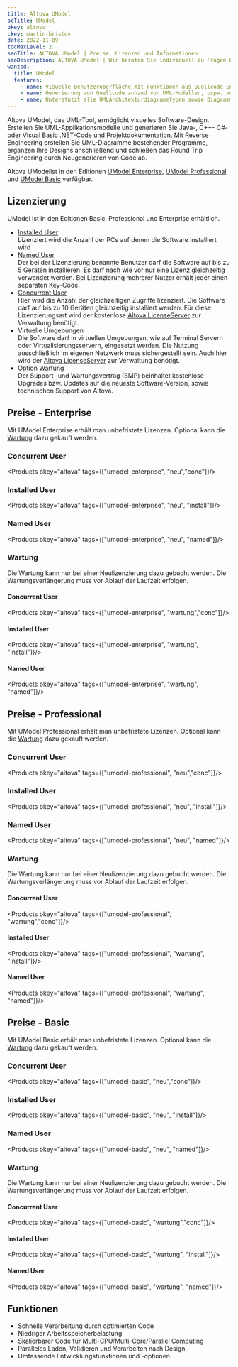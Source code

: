```yaml
---
title: Altova UModel
bcTitle: UModel
bkey: altova
ckey: martin-hristov
date: 2022-11-09
tocMaxLevel: 2
seoTitle: ALTOVA UModel | Preise, Lizenzen und Informationen
seoDescription: ALTOVA UModel | Wir beraten Sie individuell zu Fragen bei Lizenzierung und Kosten.
wanted:
  title: UModel
  features:
    - name: Visuelle Benutzeroberfläche mit Funktionen aus Quellcode-Engineering und XMI-Modellaustausch
    - name: Generierung von Quellcode anhand von UML-Modellen, bspw. von  Java-, C++, C#- oder Visual Basic .NET-Code
    - name: Unterstützt alle UMLArchitekturdiagrammtypen sowie Diagramme im UML-Stil für XML-Schemas und Tabellen in SQL-Datenbanken
---
```




<Intro>

Altova UModel, das UML-Tool, ermöglicht visuelles Software-Design. Erstellen Sie UML-Applikationsmodelle und generieren Sie Java-, C++- C#- oder Visual Basic .NET-Code und Projektdokumentation. Mit Reverse Engineering erstellen Sie UML-Diagramme bestehender Programme, ergänzen Ihre Designs anschließend und schließen das Round Trip Engineering durch Neugenerieren von Code ab.

Altova UModelist in den Editionen [UModel Enterprise](#preise---enterprise), [UModel Professional](#preise---professional) und [UModel Basic](#preise---basic) verfügbar.


</Intro>

<TOC />



## Lizenzierung

UModel ist in den Editionen Basic, Professional und Enterprise erhältlich.

<ArrowList>

- [Installed User](/hersteller/altova/#installed-user)<br />
  Lizenziert wird die Anzahl der PCs auf denen die Software installiert wird
- [Named User](/hersteller/altova/#named-user)<br />
  Der bei der Lizenzierung benannte Benutzer darf die Software auf bis zu 5 Geräten installieren. Es darf nach wie vor nur eine Lizenz gleichzeitig verwendet werden. Bei Lizenzierung mehrerer Nutzer erhält jeder einen separaten Key-Code.
- [Concurrent User](/hersteller/altova/#concurrent-user)<br />
  Hier wird die Anzahl der gleichzeitigen Zugriffe lizenziert. Die Software darf auf bis zu 10 Geräten gleichzeitig installiert werden. Für diese Lizenzierungsart wird der kostenlose [Altova LicenseServer](https://www.altova.com/de/licenseserver) zur Verwaltung benötigt.
- Virtuelle Umgebungen<br />
  Die Software darf in virtuellen Umgebungen, wie auf Terminal Servern oder Virtualisierungsservern, eingesetzt werden. Die Nutzung ausschließlich im eigenen Netzwerk muss sichergestellt sein. Auch hier wird der [Altova LicenseServer](https://www.altova.com/de/licenseserver) zur Verwaltung benötigt.
- Option Wartung<br />
  Der Support- und Wartungsvertrag (SMP) beinhaltet kostenlose Upgrades bzw. Updates auf die neueste Software-Version, sowie technischen Support von Altova.

</ArrowList>


## Preise - Enterprise

Mit UModel Enterprise erhält man unbefristete Lizenzen. Optional kann die [Wartung](#wartung) dazu gekauft werden.

### Concurrent User

<Products bkey="altova" tags={["umodel-enterprise", "neu","conc"]}/>

### Installed User

<Products bkey="altova" tags={["umodel-enterprise", "neu", "install"]}/>

### Named User

<Products bkey="altova" tags={["umodel-enterprise", "neu", "named"]}/>


### Wartung

Die Wartung kann nur bei einer Neulizenzierung dazu gebucht werden. Die Wartungsverlängerung muss vor Ablauf der Laufzeit erfolgen.

#### Concurrent User

<Products bkey="altova" tags={["umodel-enterprise", "wartung","conc"]}/>

#### Installed User

<Products bkey="altova" tags={["umodel-enterprise", "wartung", "install"]}/>

#### Named User

<Products bkey="altova" tags={["umodel-enterprise", "wartung", "named"]}/>


## Preise - Professional

Mit UModel Professional erhält man unbefristete Lizenzen. Optional kann die [Wartung](#wartung-1) dazu gekauft werden.

### Concurrent User

<Products bkey="altova" tags={["umodel-professional", "neu","conc"]}/>

### Installed User

<Products bkey="altova" tags={["umodel-professional", "neu", "install"]}/>

### Named User

<Products bkey="altova" tags={["umodel-professional", "neu", "named"]}/>


### Wartung

Die Wartung kann nur bei einer Neulizenzierung dazu gebucht werden. Die Wartungsverlängerung muss vor Ablauf der Laufzeit erfolgen.

#### Concurrent User

<Products bkey="altova" tags={["umodel-professional", "wartung","conc"]}/>

#### Installed User

<Products bkey="altova" tags={["umodel-professional", "wartung", "install"]}/>

#### Named User

<Products bkey="altova" tags={["umodel-professional", "wartung", "named"]}/>


## Preise - Basic

 Mit UModel Basic erhält man unbefristete Lizenzen. Optional kann die [Wartung](#wartung-2) dazu gekauft werden.

### Concurrent User

<Products bkey="altova" tags={["umodel-basic", "neu","conc"]}/>

### Installed User

<Products bkey="altova" tags={["umodel-basic", "neu", "install"]}/>

### Named User

<Products bkey="altova" tags={["umodel-basic", "neu", "named"]}/>


### Wartung

Die Wartung kann nur bei einer Neulizenzierung dazu gebucht werden. Die Wartungsverlängerung muss vor Ablauf der Laufzeit erfolgen.

#### Concurrent User

<Products bkey="altova" tags={["umodel-basic", "wartung","conc"]}/>

#### Installed User

<Products bkey="altova" tags={["umodel-basic", "wartung", "install"]}/>

#### Named User

<Products bkey="altova" tags={["umodel-basic", "wartung", "named"]}/>


## Funktionen

<ArrowList>

- Schnelle Verarbeitung durch optimierten Code
- Niedriger Arbeitsspeicherbelastung
- Skalierbarer Code für Multi-CPU/Multi-Core/Parallel Computing
- Paralleles Laden, Validieren und Verarbeiten nach Design
- Umfassende Entwicklungsfunktionen und -optionen

</ArrowList>
